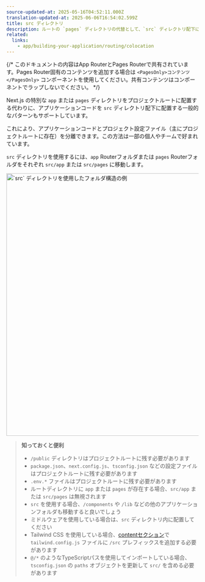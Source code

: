 ```yaml
---
source-updated-at: 2025-05-16T04:52:11.000Z
translation-updated-at: 2025-06-06T16:54:02.599Z
title: src ディレクトリ
description: ルートの `pages` ディレクトリの代替として、`src` ディレクトリ配下にページを保存できます。
related:
  links:
    - app/building-your-application/routing/colocation
---
```


{/* このドキュメントの内容はApp RouterとPages Routerで共有されています。Pages Router固有のコンテンツを追加する場合は `<PagesOnly>コンテンツ</PagesOnly>` コンポーネントを使用してください。共有コンテンツはコンポーネントでラップしないでください。 */}

Next.js の特別な `app` または `pages` ディレクトリをプロジェクトルートに配置する代わりに、アプリケーションコードを `src` ディレクトリ配下に配置する一般的なパターンもサポートしています。

これにより、アプリケーションコードとプロジェクト設定ファイル（主にプロジェクトルートに存在）を分離できます。この方法は一部の個人やチームで好まれています。

`src` ディレクトリを使用するには、`app` Routerフォルダまたは `pages` Routerフォルダをそれぞれ `src/app` または `src/pages` に移動します。

<Image
  alt="`src` ディレクトリを使用したフォルダ構造の例"
  srcLight="/docs/light/project-organization-src-directory.png"
  srcDark="/docs/dark/project-organization-src-directory.png"
  width="1600"
  height="687"
/>

> **知っておくと便利**
>
> - `/public` ディレクトリはプロジェクトルートに残す必要があります
> - `package.json`、`next.config.js`、`tsconfig.json` などの設定ファイルはプロジェクトルートに残す必要があります
> - `.env.*` ファイルはプロジェクトルートに残す必要があります
> - ルートディレクトリに `app` または `pages` が存在する場合、`src/app` または `src/pages` は無視されます
> - `src` を使用する場合、`/components` や `/lib` などの他のアプリケーションフォルダも移動すると良いでしょう
> - ミドルウェアを使用している場合は、`src` ディレクトリ内に配置してください
> - Tailwind CSS を使用している場合、[contentセクション](https://tailwindcss.com/docs/content-configuration)で `tailwind.config.js` ファイルに `/src` プレフィックスを追加する必要があります
> - `@/*` のようなTypeScriptパスを使用してインポートしている場合、`tsconfig.json` の `paths` オブジェクトを更新して `src/` を含める必要があります